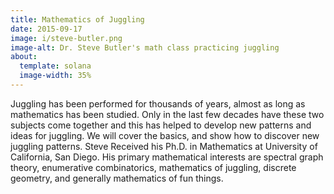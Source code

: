 ```yaml
---
title: Mathematics of Juggling
date: 2015-09-17
image: i/steve-butler.png
image-alt: Dr. Steve Butler's math class practicing juggling
about:
  template: solana
  image-width: 35%
---
```


Juggling has been performed for thousands of years, almost as long as
mathematics has been studied. Only in the last few decades have these two
subjects come together and this has helped to develop new patterns and ideas
for juggling. We will cover the basics, and show how to discover new juggling
patterns. Steve Received his Ph.D. in Mathematics at University of California,
San Diego. His primary mathematical interests are spectral graph theory,
enumerative combinatorics, mathematics of juggling, discrete geometry, and
generally mathematics of fun things.
